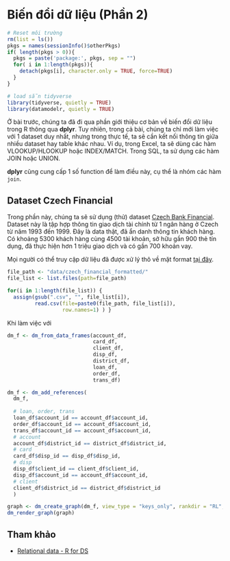 # Biến đổi dữ liệu (Phần 2)

```r
# Reset môi trường
rm(list = ls())
pkgs = names(sessionInfo()$otherPkgs)
if( length(pkgs > 0)){
  pkgs = paste('package:', pkgs, sep = "")
  for( i in 1:length(pkgs)){
    detach(pkgs[i], character.only = TRUE, force=TRUE)
  }
}
```







```r
# load sẵn tidyverse
library(tidyverse, quietly = TRUE)
library(datamodelr, quietly = TRUE)
```

Ở bài trước, chúng ta đã đi qua phần giới thiệu cơ bản về biến đổi dữ liệu trong R thông qua **dplyr**. Tuy nhiên, trong cả bài, chúng ta chỉ mới làm việc với 1 dataset duy nhất, nhưng trong thực tế, ta sẽ cần kết nối thông tin giữa nhiều dataset hay table khác nhau. Ví dụ, trong Excel, ta sẽ dùng các hàm VLOOKUP/HLOOKUP hoặc INDEX/MATCH. Trong SQL, ta sử dụng các hàm JOIN hoặc UNION.

**dplyr** cũng cung cấp 1 số function để làm điều này, cụ thể là nhóm các hàm `join`.


## Dataset Czech Financial

Trong phần này, chúng ta sẽ sử dụng (thử) dataset [Czech Bank Financial](https://sorry.vse.cz/~berka/challenge/pkdd1999/berka.htm). Dataset này là tập hợp thông tin giao dịch tài chính từ 1 ngân hàng ở Czech từ năm 1993 đến 1999. Đây là data thật, đã ẩn danh thông tin khách hàng. Có khoảng 5300 khách hàng cùng 4500 tài khoản, sở hữu gần 900 thẻ tín dụng, đã thực hiện hơn 1 triệu giao dịch và có gần 700 khoản vay.

Mọi người có thể truy cập dữ liệu đã được xử lý thô về mặt format [tại đây](/code/czech_financial_cleaning.html).
```r
file_path <- "data/czech_financial_formatted/"
file_list <- list.files(path=file_path)

for(i in 1:length(file_list)) {
  assign(gsub(".csv", "", file_list[i]), 
         read.csv(file=paste0(file_path, file_list[i]),
                  row.names=1) ) }
```

Khi làm việc với 


```r

dm_f <- dm_from_data_frames(account_df,
                            card_df,
                            client_df,
                            disp_df,
                            district_df,
                            loan_df,
                            order_df,
                            trans_df)

dm_f <- dm_add_references(
  dm_f,
  
  # loan, order, trans
  loan_df$account_id == account_df$account_id,
  order_df$account_id == account_df$account_id,
  trans_df$account_id == account_df$account_id,
  # account
  account_df$district_id == district_df$district_id,
  # card
  card_df$disp_id == disp_df$disp_id,
  # disp
  disp_df$client_id == client_df$client_id,
  disp_df$account_id == account_df$account_id,
  # client
  client_df$district_id == district_df$district_id
  )

graph <- dm_create_graph(dm_f, view_type = "keys_only", rankdir = "RL", col_attr = c("column", "type"))
dm_render_graph(graph)
```



## Tham khảo

+ [Relational data - R for DS](https://r4ds.had.co.nz/relational-data.html)

